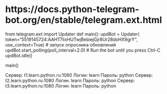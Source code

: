# https://docs.python-telegram-bot.org/en/stable/telegram.ext.html

from telegram.ext import Updater
def main():
    updBot = Updater(
        token="5519145724:AAHT7lixHUTwjBebiejGjr8Ur28doHX9grY",
        use_context=True)
    # запуск опросника обновлений
    updBot.start_polling(poll_interval=2.0)
    # Run the bot until you press Ctrl-C
    updBot.idle()


main()

Сервер: t1.learn.python.ru:1080 Логин: learn Пароль: python
Сервер: t2.learn.python.ru:1080 Логин: learn Пароль: python
Сервер: t3.learn.python.ru:1080 Логин: learn Пароль: python





